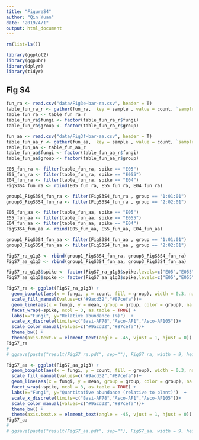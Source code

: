 ```yaml
---
title: "FigureS4"
author: "Qin Yuan"
date: "2019/4/1"
output: html_document
---
```


```r
rm(list=ls()) 

library(ggplot2)
library(ggpubr)
library(dplyr)
library(tidyr)
```

## Fig S4

```r
fun_ra <- read.csv("data/Fig3e-bar-ra.csv", header = T)
table_fun_ra_r <- gather(fun_ra,  key = sample , value = count, `sample01`:`sample04`)
table_fun_ra <- table_fun_ra_r
table_fun_ra$fungi <- factor(table_fun_ra_r$fungi)
table_fun_ra$group <- factor(table_fun_ra_r$group)

fun_aa <- read.csv("data/Fig3f-bar-aa.csv", header = T)
table_fun_aa_r <- gather(fun_aa,  key = sample , value = count, `sample01`:`sample04`)
table_fun_aa <- table_fun_aa_r
table_fun_aa$fungi <- factor(table_fun_aa_r$fungi)
table_fun_aa$group <- factor(table_fun_aa_r$group)
```


```r
E05_fun_ra <- filter(table_fun_ra, spike == "E05")
E55_fun_ra <- filter(table_fun_ra, spike == "E055")
E04_fun_ra <- filter(table_fun_ra, spike == "E04")
FigS3S4_fun_ra <- rbind(E05_fun_ra, E55_fun_ra, E04_fun_ra)

group1_FigS3S4_fun_ra <- filter(FigS3S4_fun_ra , group == "1:01:01")
group3_FigS3S4_fun_ra <- filter(FigS3S4_fun_ra , group == "2:02:01")

E05_fun_aa <- filter(table_fun_aa, spike == "E05")
E55_fun_aa <- filter(table_fun_aa, spike == "E055")
E04_fun_aa <- filter(table_fun_aa, spike == "E04")
FigS3S4_fun_aa <- rbind(E05_fun_aa, E55_fun_aa, E04_fun_aa)

group1_FigS3S4_fun_aa <- filter(FigS3S4_fun_aa , group == "1:01:01")
group3_FigS3S4_fun_aa <- filter(FigS3S4_fun_aa , group == "2:02:01")

FigS7_ra_g1g3 <- rbind(group1_FigS3S4_fun_ra, group3_FigS3S4_fun_ra)
FigS7_aa_g1g3 <- rbind(group1_FigS3S4_fun_aa, group3_FigS3S4_fun_aa)

FigS7_ra_g1g3$spike <- factor(FigS7_ra_g1g3$spike,levels=c("E05","E055", "E04"))
FigS7_aa_g1g3$spike <- factor(FigS7_aa_g1g3$spike,levels=c("E05","E055", "E04"))
```

```r
FigS7_ra <- ggplot(FigS7_ra_g1g3) +
  geom_boxplot(aes(x = fungi, y = count, fill = group), width = 0.3, na.rm = TRUE) +
  scale_fill_manual(values=c("#9acd32","#87cefa"))+
  geom_line(aes(x = fungi, y = mean, group = group, color = group), na.rm = TRUE) +
  facet_wrap(~spike, ncol = 3, as.table = TRUE) +
  labs(x="Fungi", y="Relative abundance (%)")  +
  scale_x_discrete(limits=c("Basi-AF78","Asco-AF1","Asco-AF105"))+
  scale_color_manual(values=c("#9acd32","#87cefa"))+
  theme_bw() +
  theme(axis.text.x = element_text(angle = -45, vjust = 1, hjust = 0))
FigS7_ra
# 
# ggsave(paste("result/FigS7_ra.pdf", sep=""), FigS7_ra, width = 9, height = 5)

FigS7_aa <- ggplot(FigS7_aa_g1g3) +
  geom_boxplot(aes(x = fungi, y = count, fill = group), width = 0.3, na.rm = TRUE) +
  scale_fill_manual(values=c("#9acd32","#87cefa"))+
  geom_line(aes(x = fungi, y = mean, group = group, color = group), na.rm = TRUE) +
  facet_wrap(~spike, ncol = 3, as.table = TRUE) +
  labs(x="Fungi", y="Quantitative abundance (relative to plant)")  +
  scale_x_discrete(limits=c("Basi-AF78","Asco-AF1","Asco-AF105"))+
  scale_color_manual(values=c("#9acd32","#87cefa"))+
  theme_bw() +
  theme(axis.text.x = element_text(angle = -45, vjust = 1, hjust = 0))
FigS7_aa
# 
# ggsave(paste("result/FigS7_aa.pdf", sep=""), FigS7_aa, width = 9, height = 5)

```
